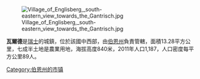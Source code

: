 [[Image:Village_of_Englisberg,_south-eastern_view_towards_the_Gantrisch.jpg|right]]

'''瓦爾德'''是[[瑞士|瑞士]]的城鎮，位於該國中西部，由[[伯恩州|伯恩州]]負責管轄，面積13.28平方公里，七成半土地是農業用地，海拔高度840米，2011年人口1,187，人口密度每平方公里89人。

{{Switzerland-geo-stub}}
[[Category:伯恩州的市镇|Category:伯恩州的市镇]]